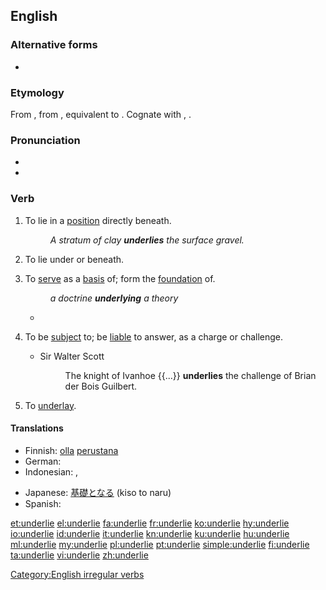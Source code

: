 ==English==

===Alternative forms===
* {{l|en|underly}}

===Etymology===
From {{etyl|enm|en}} {{m|enm|underliggen}}, from {{etyl|ang|en}} {{m|ang|underlicgan||to underlie, to be subject to, give way to}}, equivalent to {{prefix|under|lie|lang=en}}. Cognate with {{cog|nl|onderliggen||to lie below, lie on the bottom of}}, {{cog|de|unterliegen||to lie under, be subject to, succumb}}.

===Pronunciation===
* {{IPA|/ˌʌn.də(r)ˈlaɪ/|lang=en}}
* {{rhymes|aɪ|lang=en}}

===Verb===
{{en-verb|underlies|underlying|underlay|underlain}}

# {{lb|en|intransitive}} To lie in a [[position]] directly beneath.
#: ''A stratum of clay '''underlies''' the surface gravel.''
# {{lb|en|transitive}} To lie under or beneath.
# {{lb|en|transitive}} To [[serve]] as a [[basis]] of; form the [[foundation]] of.
#: ''a doctrine '''underlying''' a theory''
#* {{quote-magazine|year=2013|month=July-August|author=[http://www.americanscientist.org/authors/detail/sarah-glaz Sarah Glaz]
|title=[http://www.americanscientist.org/issues/pub/2013/4/ode-to-prime-numbers Ode to Prime Numbers]
|volume=101|issue=4|magazine={{w|American Scientist}}
|passage=Some poems, echoing the purpose of early poetic treatises on scientific principles, attempt to elucidate the mathematical concepts that '''underlie''' prime numbers. Others play with primes’ cultural associations. Still others derive their structure from mathematical patterns involving primes.}}
# {{lb|en|transitive}} To be [[subject]] to; be [[liable]] to answer, as a charge or challenge.
#* Sir Walter Scott
#*: The knight of Ivanhoe {{...}} '''underlies''' the challenge of Brian der Bois Guilbert.
# {{lb|en|mining}} To [[underlay]].

====Translations====
{{trans-top|to serve as a basis of}}
* Finnish: [[olla]] [[perustana]]
* German: {{t+|de|zugrunde liegen}}
* Indonesian: {{t+|id|dasar|alt=mendasari}}, {{t+|id|landas|alt=melandasi}}
{{trans-mid}}
* Japanese: [[基礎]]となる (kiso to naru)
* Spanish: {{t+|es|subyacer}}
{{trans-bottom}}

[[Category:English irregular verbs]]

[[et:underlie]]
[[el:underlie]]
[[fa:underlie]]
[[fr:underlie]]
[[ko:underlie]]
[[hy:underlie]]
[[io:underlie]]
[[id:underlie]]
[[it:underlie]]
[[kn:underlie]]
[[ku:underlie]]
[[hu:underlie]]
[[ml:underlie]]
[[my:underlie]]
[[pl:underlie]]
[[pt:underlie]]
[[simple:underlie]]
[[fi:underlie]]
[[ta:underlie]]
[[vi:underlie]]
[[zh:underlie]]